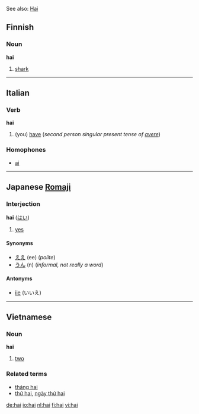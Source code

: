 See also: [[Hai]]

==Finnish==
===Noun===
'''hai''' 
#[[shark]]

----
==Italian==
===Verb===
'''hai'''

#(you) [[have]] (''second person singular present tense of [[avere]]'')

===Homophones===
*[[ai#Italian|ai]]
----

==Japanese [[Romaji]]==
===Interjection===<!-- i guess it's an interjection but it could be a particle -->
'''hai''' ([[はい]])

# [[yes]]

====Synonyms====
*[[ええ]] (ee) (''polite'')
*[[うん]] (n) (''informal, not really a word'')

====Antonyms====
*[[iie]] (いいえ)

----
==Vietnamese==
===Noun===
'''hai'''

# [[two]]

===Related terms===
*[[tháng hai]]
*[[thứ hai]], [[ngày thứ hai]]

[[de:hai]]
[[io:hai]]
[[nl:hai]]
[[fi:hai]]
[[vi:hai]]